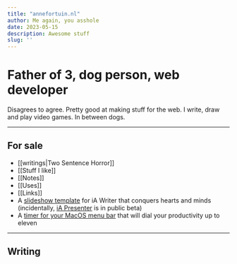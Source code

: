 ```yaml
---
title: "annefortuin.nl"
author: Me again, you asshole
date: 2023-05-15
description: Awesome stuff
slug: ''
---
```


# Father of 3, dog person, web developer

<LinkToLatestPost />

Disagrees to agree. Pretty good at making stuff for the web. I write, draw and play video games. In between dogs.

---

## For sale

- [[writings|Two Sentence Horror]]
- [[Stuff I like]]
- [[Notes]]
- [[Uses]]
- [[Links]]
- A [slideshow template](https://github.com/phortuin/writer-slideshow-template) for iA Writer that conquers hearts and minds (incidentally, [iA Presenter](https://ia.net/presenter) is in public beta)
- A <a href="https://github.com/phortuin/menubar-timer/releases/download/v0.1.0/MenubarTimer.app.zip" download>timer for your MacOS menu bar</a> that will dial your productivity up to eleven

---

## Writing

<Posts />
